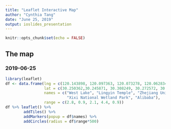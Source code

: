 ```yaml
---
title: "Leaflet Interactive Map"
author: "Cynthia Tang"
date: "June 25, 2019"
output: ioslides_presentation
---
```


```r
knitr::opts_chunk$set(echo = FALSE)
```

## The map
### 2019-06-25

```r
library(leaflet)
df <- data.frame(lng = c(120.143898, 120.097363, 120.073278, 120.062834, 120.019759),
                 lat = c(30.250362,30.245871, 30.308249, 30.272572, 30.286888),
                 names = c("West Lake", "Lingyin Temple", "Zhejiang University", 
                           "Xixi National Wetland Park", "Alibaba"),
                 range = c(2.8, 0.9, 2.1, 4.4, 0.9))
df %>% leaflet() %>%
        addTiles() %>%
        addMarkers(popup = df$names) %>%
        addCircles(radius = df$range*500)

```

